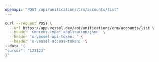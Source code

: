 ```yaml
---
openapi: "POST /api/unifications/crm/accounts/list"
---
```


  <RequestExample>
  
  ```bash Request
  curl --request POST \
    --url https://app.vessel.dev/api/unifications/crm/accounts/list \
    --header 'Content-Type: application/json' \
    --header 'x-vessel-api-token: ' \
    --header 'x-vessel-access-token: '\ 
  --data '{
  "cursor": "123123"
}'
```
  
  </RequestExample>
  

